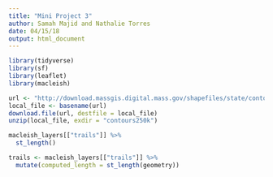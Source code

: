 ```yaml
---
title: "Mini Project 3"
author: Samah Majid and Nathalie Torres
date: 04/15/18
output: html_document
---
```

```r
library(tidyverse)
library(sf)
library(leaflet)
library(macleish)
```
```r
url <- "http://download.massgis.digital.mass.gov/shapefiles/state/contours250k.zip"
local_file <- basename(url)
download.file(url, destfile = local_file)
unzip(local_file, exdir = "contours250k")
```
```r
macleish_layers[["trails"]] %>%
  st_length()
```
```r
trails <- macleish_layers[["trails"]] %>%
  mutate(computed_length = st_length(geometry))
```

